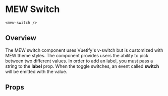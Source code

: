 
# MEW Switch

`<mew-switch />`

## Overview

The MEW switch component uses Vuetify's v-switch but is customized with MEW theme styles.
The component provides users the ability to pick between two different values. In order to
add an label, you must pass a string to the **label** prop. When the toggle switches,
an event called **switch** will be emitted with the value.

## Props

<Props of={MewSwitch} />
<Preview>
  <Story id='mewswitch--mew-switch' />
</Preview>
